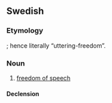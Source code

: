 ==Swedish==

===Etymology===
{{af|sv|yttrande|frihet|pos1=present participle of {{m|sv|yttra|t=utter, say}}|t2=freedom}}; hence literally “uttering-freedom”.

===Noun===
{{sv-noun|c}}

# [[freedom of speech]]

====Declension====
{{sv-noun-unc-irreg-c|2=yttrandefriheten}}